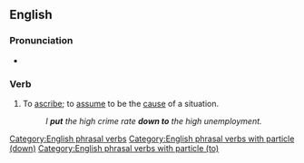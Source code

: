 ==English==

===Pronunciation===
* {{audio|En-au-put down to.ogg|Audio (AU)|lang=en}}

===Verb===
{{head|en|verb}}

# {{lb|en|idiomatic}} To [[ascribe]]; to [[assume]] to be the [[cause]] of a situation.
#: ''I '''put''' the high crime rate '''down to''' the high unemployment.''
#: {{syn|en|chalk up to}}

[[Category:English phrasal verbs]]
[[Category:English phrasal verbs with particle (down)]]
[[Category:English phrasal verbs with particle (to)]]